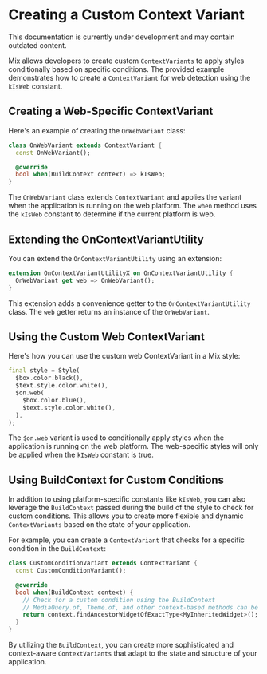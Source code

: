 
# Creating a Custom Context Variant

<Callout type="error">
  This documentation is currently under development and may contain outdated content.
</Callout>

Mix allows developers to create custom `ContextVariants` to apply styles conditionally based on specific conditions. The provided example demonstrates how to create a `ContextVariant` for web detection using the `kIsWeb` constant.

## Creating a Web-Specific ContextVariant

Here's an example of creating the `OnWebVariant` class:

```dart
class OnWebVariant extends ContextVariant {
  const OnWebVariant();

  @override
  bool when(BuildContext context) => kIsWeb;
}
```

The `OnWebVariant` class extends `ContextVariant` and applies the variant when the application is running on the web platform. The `when` method uses the `kIsWeb` constant to determine if the current platform is web.

## Extending the OnContextVariantUtility

You can extend the `OnContextVariantUtility` using an extension:

```dart
extension OnContextVariantUtilityX on OnContextVariantUtility {
  OnWebVariant get web => OnWebVariant();
}
```

This extension adds a convenience getter to the `OnContextVariantUtility` class. The `web` getter returns an instance of the `OnWebVariant`.

## Using the Custom Web ContextVariant

Here's how you can use the custom web ContextVariant in a Mix style:

```dart
final style = Style(
  $box.color.black(),
  $text.style.color.white(),
  $on.web(
    $box.color.blue(),
    $text.style.color.white(),
  ),
);
```

The `$on.web` variant is used to conditionally apply styles when the application is running on the web platform. The web-specific styles will only be applied when the `kIsWeb` constant is true.

## Using BuildContext for Custom Conditions

In addition to using platform-specific constants like `kIsWeb`, you can also leverage the `BuildContext` passed during the build of the style to check for custom conditions. This allows you to create more flexible and dynamic `ContextVariants` based on the state of your application.

For example, you can create a `ContextVariant` that checks for a specific condition in the `BuildContext`:

```dart
class CustomConditionVariant extends ContextVariant {
  const CustomConditionVariant();

  @override
  bool when(BuildContext context) {
    // Check for a custom condition using the BuildContext
    // MediaQuery.of, Theme.of, and other context-based methods can be used here
    return context.findAncestorWidgetOfExactType<MyInheritedWidget>();
  }
}
```

By utilizing the `BuildContext`, you can create more sophisticated and context-aware `ContextVariants` that adapt to the state and structure of your application.
